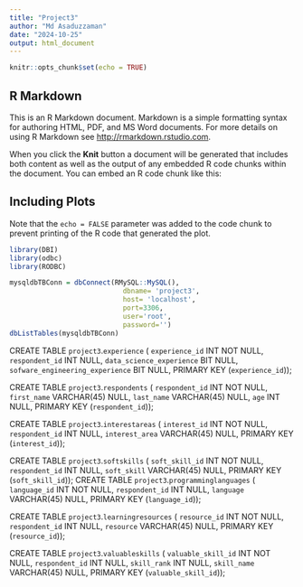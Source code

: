 ---
title: "Project3"
author: "Md Asaduzzaman"
date: "2024-10-25"
output: html_document
---

```{r setup, include=FALSE}
knitr::opts_chunk$set(echo = TRUE)
```

## R Markdown

This is an R Markdown document. Markdown is a simple formatting syntax for authoring HTML, PDF, and MS Word documents. For more details on using R Markdown see <http://rmarkdown.rstudio.com>.

When you click the **Knit** button a document will be generated that includes both content as well as the output of any embedded R code chunks within the document. You can embed an R code chunk like this:

 

## Including Plots

 

 

Note that the `echo = FALSE` parameter was added to the code chunk to prevent printing of the R code that generated the plot.
```{r}
library(DBI)
library(odbc)
library(RODBC)
```


```{r}
mysqldbTBConn = dbConnect(RMySQL::MySQL(),
                            dbname= 'project3',
                            host= 'localhost',
                            port=3306,
                            user='root',
                            password='')
dbListTables(mysqldbTBConn)

```
CREATE TABLE `project3`.`experience` (
  `experience_id` INT NOT NULL,
  `respondent_id` INT NULL,
  `data_science_experience` BIT NULL,
  `sofware_engineering_experience` BIT NULL,
  PRIMARY KEY (`experience_id`));


CREATE TABLE `project3`.`respondents` (
  `respondent_id` INT NOT NULL,
  `first_name` VARCHAR(45) NULL,
  `last_name` VARCHAR(45) NULL,
  `age` INT NULL,
  PRIMARY KEY (`respondent_id`));

CREATE TABLE `project3`.`interestareas` (
  `interest_id` INT NOT NULL,
  `respondent_id` INT NULL,
  `interest_area` VARCHAR(45) NULL,
  PRIMARY KEY (`interest_id`));

CREATE TABLE `project3`.`softskills` (
  `soft_skill_id` INT NOT NULL,
  `respondent_id` INT NULL,
  `soft_skill` VARCHAR(45) NULL,
  PRIMARY KEY (`soft_skill_id`));
CREATE TABLE `project3`.`programminglanguages` (
  `language_id` INT NOT NULL,
  `respondent_id` INT NULL,
  `language` VARCHAR(45) NULL,
  PRIMARY KEY (`language_id`));

CREATE TABLE `project3`.`learningresources` (
  `resource_id` INT NOT NULL,
  `respondent_id` INT NULL,
  `resource` VARCHAR(45) NULL,
  PRIMARY KEY (`resource_id`));

CREATE TABLE `project3`.`valuableskills` (
  `valuable_skill_id` INT NOT NULL,
  `respondent_id` INT NULL,
  `skill_rank` INT NULL,
  `skill_name` VARCHAR(45) NULL,
  PRIMARY KEY (`valuable_skill_id`));



